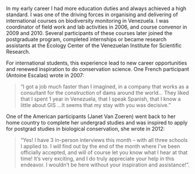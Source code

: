 
In my early career I had more education duties and always achieved a high standard. I was one of the driving forces in organising and  delivering of international courses on biodiversity monitoring in Venezuela. I was coordinator of field work and lab activities in 2006, and course convenor in 2009 and 2010. Several participants of these courses later joined the postgraduate program, completed internships or became research assistants at the Ecology Center of the Venezuelan Institute for Scientific Research. 

For international students, this experience lead to new career opportunities and renewed inspiration to do conservation science. One French participant (Antoine Escalas) wrote in 2007: 

> "I got a job much faster than I imagined, in a company that works as a consultant for the construction of dams around the world... They liked that I spent 1 year in Venezuela, that I speak Spanish, that I know a little about GIS ...It seems that my stay with you was decisive." 

One of the American participants (Janet Van Zoeren) went back to her home country to complete her undergrad studies and was inspired to apply for postgrad studies in biological conservation, she wrote in 2012:

>"Yes! I have 3 in-person interviews this month -- with all three schools I applied to. I will find out by the end of the month where I've been officially accepted, and will of course let you know what I hear at that time! It's very exciting, and I do truly appreciate your help in this endeavor. I wouldn't be here without your inspiration and assistance!".
